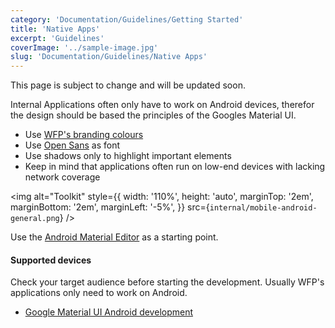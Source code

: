 ```yaml
---
category: 'Documentation/Guidelines/Getting Started'
title: 'Native Apps'
excerpt: 'Guidelines'
coverImage: '../sample-image.jpg'
slug: 'Documentation/Guidelines/Native Apps'
---
```


<Callout warning title="In development">
  This page is subject to change and will be updated soon.
</Callout>

Internal Applications often only have to work on Android devices,
therefor the design should be based the principles of the Googles
Material UI.

- Use [WFP's branding colours](?path=/docs/core-colours--page)
- Use [Open Sans](?path=/docs/core-typography--page) as font
- Use shadows only to highlight important elements
- Keep in mind that applications often run on low-end devices with lacking network coverage

<img
  alt="Toolkit"
  style={{
    width: '110%',
    height: 'auto',
    marginTop: '2em',
    marginBottom: '2em',
    marginLeft: '-5%',
  }}
  src={`internal/mobile-android-general.png`}
/>

Use the [Android Material Editor](https://material.io/tools/) as a starting point.

#### Supported devices

Check your target audience before starting the development. Usually WFP's applications only need to work on Android.

- [Google Material UI Android development](https://material.io/develop/android/)

